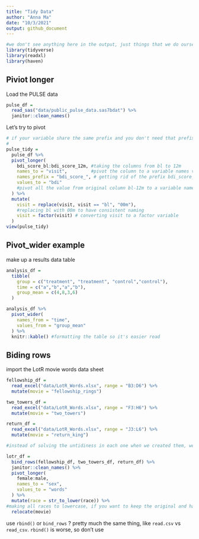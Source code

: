 ```yaml
---
title: "Tidy Data"
author: "Anna Ma"
date: "10/3/2021"
output: github_document
---
```


```r
#we don't see anything here in the output, just things that we do ourselves in the background
library(tidyverse)
library(readxl)
library(haven)
```

## Piviot longer

Load the PULSE data

```r
pulse_df = 
  read_sas("data/public_pulse_data.sas7bdat") %>% 
  janitor::clean_names()
```

Let's try to pivot

```r
# if your variable share the same prefix and you don't need that prefix in everything, use names_prefix ="the part u don't want"
#
pulse_tidy = 
  pulse_df %>% 
  pivot_longer(
    bdi_score_bl:bdi_score_12m, #taking the columns from bl to 12m
    names_to = "visit",         #pivot the column to a variable names visit
    names_prefix = "bdi_score_", # getting rid of the prefix bdi_score_
    values_to = "bdi"   
    #pivot all the value from original column bl-12m to a variable names bdi
  ) %>% 
  mutate(
    visit = replace(visit, visit == "bl", "00m"), 
    #replacing bl with 00m to have consistent naming
    visit = factor(visit) # converting visit to a factor variable 
  )
view(pulse_tidy)
```

## Pivot_wider example

make up a results data table

```r
analysis_df = 
  tibble(
    group = c("treatment", "treatment", "control","control"),
    time = c("a","b","a","b"),
    group_mean = c(4,8,3,6)
  )

analysis_df %>%
  pivot_wider(
    names_from = "time",
    values_from = "group_mean"
  ) %>% 
  knitr::kable() #formatting the table so it's easier read 
```

## Biding rows

import the LotR movie words data sheet 

```r
fellowship_df = 
  read_excel("data/LotR_Words.xlsx", range = "B3:D6") %>% 
  mutate(movie = "fellowship_rings")

two_towers_df = 
  read_excel("data/LotR_Words.xlsx", range = "F3:H6") %>% 
  mutate(movie = "two_towers")

return_df = 
  read_excel("data/LotR_Words.xlsx", range = "J3:L6") %>% 
  mutate(movie = "return_king")

#instead of solving the untidiness in each one when we created them, we can combine all three together first and then tidy it 

lotr_df = 
  bind_rows(fellowship_df, two_towers_df, return_df) %>% 
  janitor::clean_names() %>% 
  pivot_longer(
    female:male,
    names_to = "sex",
    values_to = "words"
  ) %>%
  mutate(race = str_to_lower(race)) %>%  
#making all races to lowercase, if you want to keep the original and have a new variable with race in lowercase, write "mutate(race_lower = str_to_lower(race))" instead. 
  relocate(movie)
```

use `rbind()` or `bind_rows` ? 
pretty much the same thing, like `read.csv` vs `read_csv`. `rbind()` is worse, so don't use

